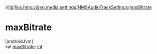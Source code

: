 //[lib](../../../index)/[live.hms.video.media.settings](../index)/[HMSAudioTrackSettings](index)/[maxBitrate](max-bitrate)

# maxBitrate

[androidJvm]\
val [maxBitrate](max-bitrate): [Int](https://kotlinlang.org/api/latest/jvm/stdlib/kotlin/-int/index.html)
